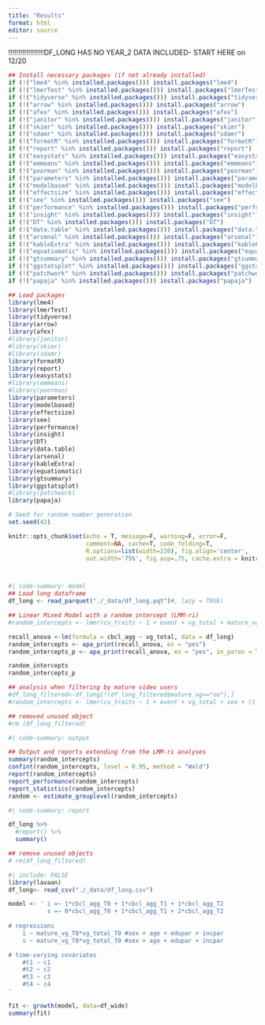 ```yaml
---
title: "Results"
format: html
editor: source
---
```


!!!!!!!!!!!!!!!!!!DF_LONG HAS NO YEAR_2 DATA INCLUDED- START HERE on 12/20
```r

## Install necessary packages (if not already installed)
if (!("lme4" %in% installed.packages())) install.packages("lme4")
if (!("lmerTest" %in% installed.packages())) install.packages("lmerTest")
if (!("tidyverse" %in% installed.packages())) install.packages("tidyverse")
if (!("arrow" %in% installed.packages())) install.packages("arrow")
if (!("afex" %in% installed.packages())) install.packages("afex")
if (!("janitor" %in% installed.packages())) install.packages("janitor")
if (!("skimr" %in% installed.packages())) install.packages("skimr")
if (!("sdamr" %in% installed.packages())) install.packages("sdamr")
if (!("formatR" %in% installed.packages())) install.packages("formatR")
if (!("report" %in% installed.packages())) install.packages("report")
if (!("easystats" %in% installed.packages())) install.packages("easystats")
if (!("emmeans" %in% installed.packages())) install.packages("emmeans")
if (!("poorman" %in% installed.packages())) install.packages("poorman")
if (!("parameters" %in% installed.packages())) install.packages("parameters")
if (!("modelbased" %in% installed.packages())) install.packages("modelbased")
if (!("effectsize" %in% installed.packages())) install.packages("effectsize")
if (!("see" %in% installed.packages())) install.packages("see")
if (!("performance" %in% installed.packages())) install.packages("performance")
if (!("insight" %in% installed.packages())) install.packages("insight")
if (!("DT" %in% installed.packages())) install.packages("DT")
if (!("data.table" %in% installed.packages())) install.packages("data.table")
if (!("arsenal" %in% installed.packages())) install.packages("arsenal")
if (!("kableExtra" %in% installed.packages())) install.packages("kableExtra")
if (!("equatiomatic" %in% installed.packages())) install.packages("equatiomatic")
if (!("gtsummary" %in% installed.packages())) install.packages("gtsummary")
if (!("ggstatsplot" %in% installed.packages())) install.packages("ggstatsplot")
if (!("patchwork" %in% installed.packages())) install.packages("patchwork")
if (!("papaja" %in% installed.packages())) install.packages("papaja")
```

```r

## Load packages
library(lme4)
library(lmerTest)
library(tidyverse)
library(arrow)
library(afex)
#library(janitor)
#library(skimr)
#library(sdamr)
library(formatR)
library(report)
library(easystats)
#library(emmeans)
#library(poorman)
library(parameters)
library(modelbased)
library(effectsize)
library(see)
library(performance)
library(insight)
library(DT)
library(data.table)
library(arsenal)
library(kableExtra)
library(equatiomatic)
library(gtsummary)
library(ggstatsplot)
#library(patchwork)
library(papaja)
```

```r

# Seed for random number generation
set.seed(42)

knitr::opts_chunk$set(echo = T, message=F, warning=F, error=F, 
                      comment=NA, cache=T, code_folding=T,
                      R.options=list(width=220), fig.align='center', 
                      out.width='75%', fig.asp=.75, cache.extra = knitr::rand_seed)




```

```r
#| code-summary: model
## Load long dataframe
df_long <- read_parquet("./_data/df_long.pqt")#, lazy = TRUE)

## Linear Mixed Model with a random intercept (LMM-ri)
#random_intercepts <- lmer(cu_traits ~ 1 + event + vg_total + mature_vg + (1|ids), data = df_long, REML=T)

recall_anova <-lm(formula = cbcl_agg ~ vg_total, data = df_long)
random_intercepts <- apa_print(recall_anova, es = "pes")
random_intercepts_p <- apa_print(recall_anova, es = "pes", in_paren = TRUE)

random_intercepts
random_intercepts_p

## analysis when filtering by mature video users
#df_long_filtered<-df_long[!(df_long_filtered$mature_vg=="no"),]
#random_intercepts <- lmer(cu_traits ~ 1 + event + vg_total + sex + (1|ids), data #= df_long_filtered, REML=T)

## removed unused object
#rm (df_long_filtered)
```

```r
#| code-summary: output

## Output and reports extending from the LMM-ri analyses
summary(random_intercepts)
confint(random_intercepts, level = 0.95, method = "Wald")
report(random_intercepts)
report_performance(random_intercepts)
report_statistics(random_intercepts)
random <- estimate_grouplevel(random_intercepts)
```

```r
#| code-summary: report

df_long %>%
  #report() %>%
  summary()

## remove unused objects
# rm(df_long_filtered)
```


```r
#| include: FALSE 
library(lavaan)
df_long<- read_csv("./_data/df_long.csv")

model <- ' i =~ 1*cbcl_agg_T0 + 1*cbcl_agg_T1 + 1*cbcl_agg_T2
           s =~ 0*cbcl_agg_T0 + 1*cbcl_agg_T1 + 2*cbcl_agg_T2
           
# regressions
    i ~ mature_vg_T0*vg_total_T0 #sex + age + edupar + incpar
    s ~ mature_vg_T0*vg_total_T0 #sex + age + edupar + incpar

# time-varying covariates
    #t1 ~ c1
    #t2 ~ c2
    #t3 ~ c3
    #t4 ~ c4
'

fit <- growth(model, data=df_wide)
summary(fit)


```





